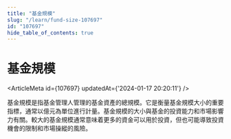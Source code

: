 ```yaml
---
title: "基金規模"
slug: "/learn/fund-size-107697"
id: "107697"
hide_table_of_contents: true
---
```



# 基金規模

<ArticleMeta id={107697} updatedAt={'2024-01-17 20:20:11'} />
<div className='border-solid border-b border-t-0 my-4 border-[var(--ifm-color-gray-300)]' />

基金規模是指基金管理人管理的基金資產的總規模。它是衡量基金規模大小的重要指標，通常以億元為單位進行計量。基金規模的大小與基金的投資能力和市場影響力有關。較大的基金規模通常意味着更多的資金可以用於投資，但也可能導致投資機會的限制和市場操縱的風險。
